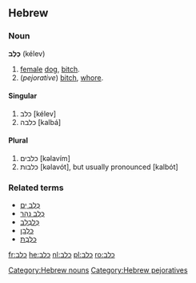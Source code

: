 ==Hebrew==

===Noun===
'''כֶּלֶב''' (kélev) {{m}}

# [[female]] [[dog]], [[bitch]].
# (''pejorative'') [[bitch]], [[whore]].

====Singular====
# כלב {{m}} {{s}} [kélev]
# כלבה {{f}} {{s}} [kalbá]

====Plural====
# כלבים {{m}} {{p}} [kəlavím]
# כלבות {{f}} {{p}} [kəlavót], but usually pronounced [kalbót]

===Related terms===
*[[כלב ים|כֶּלֶב יָם]]
*[[כלב נהר|כֶּלֶב נָהָר]]
*[[כלבלב|כְּלַבְלָב]]
*[[כלבן|כַּלְבָן]]
*[[כלבת|כַּלֶּבֶת]]

[[Category:Hebrew nouns]]
[[Category:Hebrew pejoratives]]

[[fr:כלב]]
[[he:כלב]]
[[nl:כלב]]
[[pl:כלב]]
[[ro:כלב]]